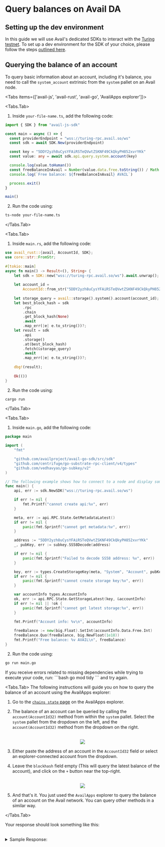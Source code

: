 
# Query balances on Avail DA

## Setting up the dev environment

In this guide we will use Avail's dedicated SDKs to interact with the [Turing testnet](/docs/networks).
To set up a dev environment for the SDK of your choice, please follow the steps [outlined here](/api-reference/avail-node-api#setting-up-the-dev-environment).

## Querying the balance of an account

To query basic information about an account, including it's balance, you need to call the `system_account` extrinsic from the `system` pallet on an Avail node.

<Tabs items={['avail-js', 'avail-rust', 'avail-go', 'AvailApps explorer']}>

<Tabs.Tab>
1. Inside `your-file-name.ts`, add the following code:

```typescript filename="avail-js"
import { SDK } from "avail-js-sdk"

const main = async () => {
  const providerEndpoint = "wss://turing-rpc.avail.so/ws"
  const sdk = await SDK.New(providerEndpoint)

  const key = "5DDY2yzh8uCysYFAiRSTeQVwtZSKNF49CkQkyPH852xvrYKk"
  const value: any = await sdk.api.query.system.account(key)

  console.log(value.toHuman())
  const freeBalanceInAvail = Number(value.data.free.toString()) / Math.pow(10, 18)
  console.log(`Free balance: ${freeBalanceInAvail} AVAIL`)

  process.exit()
}

main()
```

2. Run the code using:

```bash
ts-node your-file-name.ts
```
</Tabs.Tab>

<Tabs.Tab>
1. Inside `main.rs`, add the following code:

```rust filename="avail-rust" filename="avail-rust"
use avail_rust::{avail, AccountId, SDK};
use core::str::FromStr;
 
#[tokio::main]
async fn main() -> Result<(), String> {
	let sdk = SDK::new("wss://turing-rpc.avail.so/ws").await.unwrap();
 
	let account_id =
		AccountId::from_str("5DDY2yzh8uCysYFAiRSTeQVwtZSKNF49CkQkyPH852xvrYKk").unwrap(); // Alice_Stash
 
	let storage_query = avail::storage().system().account(account_id);
	let best_block_hash = sdk
		.rpc
		.chain
		.get_block_hash(None)
		.await
		.map_err(|e| e.to_string())?;
	let result = sdk
		.api
		.storage()
		.at(best_block_hash)
		.fetch(&storage_query)
		.await
		.map_err(|e| e.to_string())?;
 
	dbg!(result);
 
	Ok(())
}
```

2. Run the code using:

```bash
cargo run
```

</Tabs.Tab>

<Tabs.Tab>
1. Inside `main.go`, add the following code:

```go filename="avail-go"
package main

import (
	"fmt"

	"github.com/availproject/avail-go-sdk/src/sdk"
	"github.com/centrifuge/go-substrate-rpc-client/v4/types"
	"github.com/vedhavyas/go-subkey/v2"
)

// The following example shows how to connect to a node and display some basic information.
func main() {
	api, err := sdk.NewSDK("wss://turing-rpc.avail.so/ws")

	if err != nil {
		fmt.Printf("cannot create api:%v", err)
	}

	meta, err := api.RPC.State.GetMetadataLatest()
	if err != nil {
		panic(fmt.Sprintf("cannot get metadata:%v", err))
	}

	address := "5DDY2yzh8uCysYFAiRSTeQVwtZSKNF49CkQkyPH852xvrYKk"
	_, pubKey, err := subkey.SS58Decode(address)

	if err != nil {
		panic(fmt.Sprintf("Failed to decode SS58 address: %v", err))
	}

	key, err := types.CreateStorageKey(meta, "System", "Account", pubKey, nil)
	if err != nil {
		panic(fmt.Sprintf("cannot create storage key:%v", err))
	}

	var accountInfo types.AccountInfo
	ok, err := api.RPC.State.GetStorageLatest(key, &accountInfo)
	if err != nil || !ok {
		panic(fmt.Sprintf("cannot get latest storage:%v", err))
	}

	fmt.Printf("Account info: %v\n", accountInfo)
	
	freeBalance := new(big.Float).SetInt(accountInfo.Data.Free.Int)
	freeBalance.Quo(freeBalance, big.NewFloat(1e18))
	fmt.Printf("Free balance: %v AVAIL\n", freeBalance)
}
```

2. Run the code using:

```bash
go run main.go
```

<Callout type="info">
If you receive errors related to missing dependencies while trying to execute your code, run:
```bash
go mod tidy
```
and try again.
</Callout>
</Tabs.Tab>

<Tabs.Tab>
The following instructions will guide you on how to query the balance of an account using the AvailApps explorer:

1. Go to the [`chains state` page](https://explorer.avail.so/#/chainstate) on the AvailApps explorer.

2. The balance of an account can be queried by calling the `account(AccountId32)` method from within the `system` pallet. Select the `system`
pallet from the dropdown on the left, and the `account(AccountId32)` method from the dropdown on the right.

<br/>
<div align="center">
<img src="/img/new-explorer/new-explorer-7.png" align="center" />
</div>

3. Either paste the address of an account in the `AccountId32` field or select an explorer-connected account from the dropdown.

4. Leave the `blockhash` field empty (This will query the latest balance of the account), and click on the `+` button near the top-right.

<br/>
<div align="center">
<img src="/img/new-explorer/new-explorer-8.png" align="center" />
</div>

5. And that's it. You just used the `AvailApps` explorer to query the balance of an account on the Avail network. You can query other methods in a similar way.

</Tabs.Tab>

</Tabs>

Your response should look something like this:

<br/>
<details className="border p-3 rounded-md bg-[#EFF6FF] border-[#] hover:!bg-[#EFF6FF]">
<summary>Sample Response:</summary>
```
{
  nonce: '109',
  consumers: '2',
  providers: '1',
  sufficients: '0',
  data: {
    free: '1,000,000,000,000',
    reserved: '100,000,300,000,000,000,000',
    frozen: '100,000,000,000,000,000,000',
    flags: '170,141,183,460,469,231,731,687,303,715,884,105,728'
  }
}
Free balance: 28.3046577073 AVAIL
```
</details>